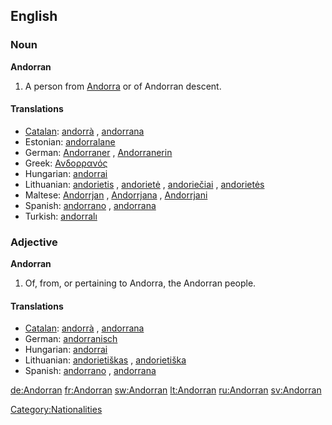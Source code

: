 {{also|andorran}}
==English==

===Noun===
'''Andorran'''

# A person from [[Andorra]] or of Andorran descent.

====Translations====
* [[Catalan]]: [[andorrà]] {{m}}, [[andorrana]] {{f}}
* Estonian: [[andorralane]]
* German: [[Andorraner]] {{m}}, [[Andorranerin]] {{f}}
* Greek: [[Ανδορρανός]]
* Hungarian: [[andorrai]]
* Lithuanian: [[andorietis]] {{m}}, [[andorietė]] {{f}}, [[andoriečiai]] {{m|p}}, [[andorietės]] {{f|p}}
* Maltese: [[Andorrjan]] {{m}}, [[Andorrjana]] {{f}}, [[Andorrjani]] {{p}}
* Spanish: [[andorrano]] {{m}}, [[andorrana]] {{f}}
* Turkish: [[andorralı]]

===Adjective===
'''Andorran'''

# Of, from, or pertaining to Andorra, the Andorran people.

====Translations====
* [[Catalan]]: [[andorrà]] {{m}}, [[andorrana]] {{f}}
* German: [[andorranisch]]
* Hungarian: [[andorrai]]
* Lithuanian: [[andorietiškas]] {{m}}, [[andorietiška]] {{f}}
* Spanish: [[andorrano]] {{m}}, [[andorrana]] {{f}}

[[Category:Nationalities]]

[[de:Andorran]]
[[fr:Andorran]]
[[sw:Andorran]]
[[lt:Andorran]]
[[ru:Andorran]]
[[sv:Andorran]]